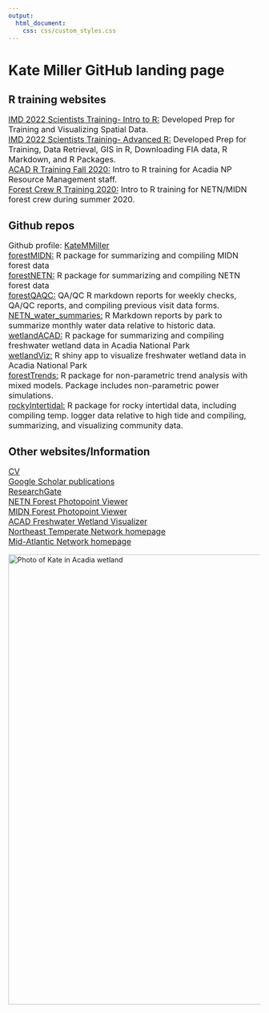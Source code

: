 ```yaml
---
output: 
  html_document:
    css: css/custom_styles.css
---
```

<h1><b>Kate Miller GitHub landing page</b></h1>

<h2>R training websites</h2>
<p style="font-size:16px">
<a href="https://katemmiller.github.io/IMD_R_Training_Intro/">IMD 2022 Scientists Training- Intro to R:</a> Developed Prep for Training and Visualizing Spatial Data.<br>
<a href="https://katemmiller.github.io/IMD_R_Training_Advanced/">IMD 2022 Scientists Training- Advanced R:</a> Developed Prep for Training, Data Retrieval, GIS in R, Downloading FIA data, R Markdown, and R Packages.<br>
<a href="https://katemmiller.github.io/R_Training/">ACAD R Training Fall 2020:</a> Intro to R training for Acadia NP Resource Management staff.<br>
<a href="https://katemmiller.github.io/Forest_Crew_R_Training">Forest Crew R Training 2020:</a> Intro to R training for NETN/MIDN forest crew during summer 2020.<br>
</p>

<h2>Github repos</h2>
<p style="font-size:16px">
Github profile: <a href="https://github.com/KateMMiller">KateMMiller</a><br>
<a href="https://github.com/KateMMiller/forestMIDN">forestMIDN:</a> R package for summarizing and compiling MIDN forest data<br>
<a href="https://github.com/KateMMiller/forestNETN">forestNETN:</a> R package for summarizing and compiling NETN forest data<br>
<a href="https://github.com/KateMMiller/forestQAQC">forestQAQC:</a> QA/QC R markdown reports for weekly checks, QA/QC reports, and compiling previous visit data forms.<br>
<a href="https://github.com/KateMMiller/NETN_water_summaries">NETN_water_summaries:</a> R Markdown reports by park to summarize monthly water data relative to historic data.<br>
<a href="https://github.com/KateMMiller/wetlandACAD">wetlandACAD:</a> R package for summarizing and compiling freshwater wetland data in Acadia National Park<br>
<a href="https://github.com/KateMMiller/wetlandViz">wetlandViz:</a> R shiny app to visualize freshwater wetland data in Acadia National Park<br>
<a href="https://github.com/KateMMiller/forestTrends">forestTrends:</a> R package for non-parametric trend analysis with mixed models. Package includes non-parametric power simulations.<br>
<a href="https://github.com/KateMMiller/rockyIntertidal">rockyIntertidal:</a> R package for rocky intertidal data, including compiling temp. logger data relative to high tide and compiling, summarizing, and visualizing community data. <br>
</p>


<h2>Other websites/Information</h2>
<p style="font-size:16px">
<a href="./info/Kate_Miller_CV_2023.pdf">CV</a><br>
<a href="https://scholar.google.com/citations?hl=en&user=RgRcsHoAAAAJ&view_op=list_works&sortby=pubdate">Google Scholar publications</a><br>
<a href="https://www.researchgate.net/profile/Kathryn_Miller8">ResearchGate</a><br>
<a href="https://katemmiller.shinyapps.io/NETN_FHM_photos/">NETN Forest Photopoint Viewer</a><br>
<a href="https://katemmiller.shinyapps.io/MIDN_FVM_photos/">MIDN Forest Photopoint Viewer</a><br>
<a href="https://katemmiller.shinyapps.io/wetlandviz/">ACAD Freshwater Wetland Visualizer</a><br>
<a href="https://www.nps.gov/im/netn">Northeast Temperate Network homepage</a><br>
<a href="https://www.nps.gov/im/midn">Mid-Atlantic Network homepage</a><br>
</p>

<img src="./info/ACAD_Wetlands_New_Mills_Meadow_Miller_20150721.JPG" alt = "Photo of Kate in Acadia wetland" width = "900">
